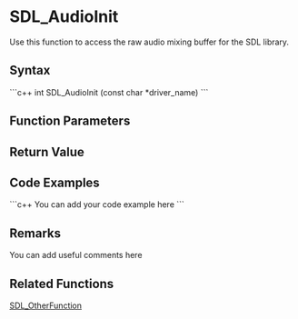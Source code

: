 <!-- pragma section-numbers off -->
<!-- pragma disable-camelcase -->

= SDL_AudioInit =

Use this function to access the raw audio mixing buffer for the SDL library.


== Syntax ==
```c++
int SDL_AudioInit (const char *driver_name)
```
== Function Parameters ==
== Return Value ==
== Code Examples ==
```c++
You can add your code example here
```

== Remarks ==
You can add useful comments here

== Related Functions ==
[[SDL_OtherFunction]]
